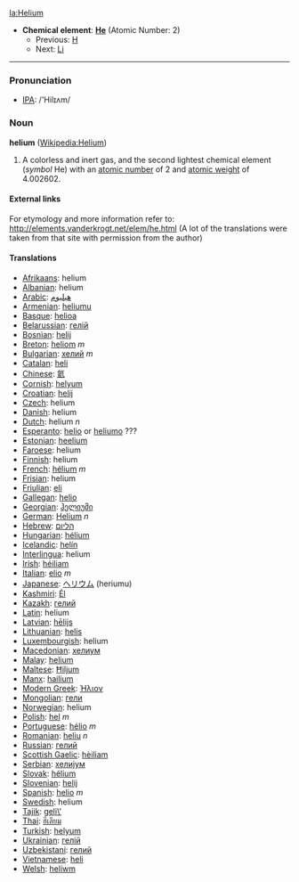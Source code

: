 [[la:Helium]]

*'''Chemical element''': '''[[He]]''' (Atomic Number: 2)
**Previous: [[Hydrogen|H]]
**Next: [[Lithium|Li]]

----
=== Pronunciation ===
*[[w:IPA|IPA]]: /'Hilɪʌm/
=== Noun ===
'''helium''' ([[en:Helium|Wikipedia:Helium]])

# A colorless and inert gas, and the second lightest chemical element (''symbol'' He) with an [[atomic number]] of 2 and [[atomic weight]] of 4.002602.

====External links====
For etymology and more information refer to:
http://elements.vanderkrogt.net/elem/he.html
(A lot of the translations were taken from that site with permission from the author)

==== Translations ====
*[[Afrikaans]]: helium
*[[Albanian]]: helium
*[[Arabic]]: [[هيليوم]]
*[[Armenian]]: [[heliumu]]
*[[Basque]]: [[helioa]]
*[[Belarussian]]: [[гелій]]
*[[Bosnian]]: [[helij]]
*[[Breton]]: [[heliom]] ''m''
*[[Bulgarian]]: [[хелий]] ''m''
*[[Catalan]]: [[heli]]
*[[Chinese]]: [[氦]]
*[[Cornish]]: [[helyum]]
*[[Croatian]]: [[helij]]
*[[Czech]]: helium
*[[Danish]]: helium
*[[Dutch]]: helium ''n''
*[[Esperanto]]: [[helio]] or [[heliumo]] ???
*[[Estonian]]: [[heelium]]
*[[Faroese]]: helium
*[[Finnish]]: helium
*[[French]]: [[hélium]] ''m''
*[[Frisian]]: helium
*[[Friulian]]: [[eli]]
*[[Gallegan]]: [[helio]]
*[[Georgian]]: [[ჰელიუმი]]
*[[German]]: [[Helium]] ''n''
*[[Hebrew]]: [[הליום]]
*[[Hungarian]]: [[hélium]]
*[[Icelandic]]: [[helín]]
*[[Interlingua]]: helium
*[[Irish]]: [[héiliam]]
*[[Italian]]: [[elio]] ''m''
*[[Japanese]]: [[ヘリウム]] (heriumu)
*[[Kashmiri]]: [[Él]]
*[[Kazakh]]: [[гелий]]
*[[Latin]]: helium
*[[Latvian]]: [[hēlijs]]
*[[Lithuanian]]: [[helis]]
*[[Luxembourgish]]: helium
*[[Macedonian]]: [[хелиум]]
*[[Malay]]: [[helium]]
*[[Maltese]]: [[Ħiljum]]
*[[Manx]]: [[hailium]]
*[[Modern Greek]]: [[Ήλιον]] '' ''
*[[Mongolian]]: [[гели]]
*[[Norwegian]]: helium
*[[Polish]]: [[hel]] ''m''
*[[Portuguese]]: [[hélio]] ''m''
*[[Romanian]]: [[heliu]] ''n''
*[[Russian]]: [[гелий]]
*[[Scottish Gaelic]]: [[hèiliam]]
*[[Serbian]]: [[хелијум]]
*[[Slovak]]: [[hélium]]
*[[Slovenian]]: [[helij]]
*[[Spanish]]: [[helio]] ''m''
*[[Swedish]]: helium
*[[Tajik]]: [[geli\']]
*[[Thai]]: [[ฮีเลียม]]
*[[Turkish]]: [[helyum]]
*[[Ukrainian]]: [[гелій]]
*[[Uzbekistani]]: [[гелий]]
*[[Vietnamese]]: [[heli]]
*[[Welsh]]: [[heliwm]]